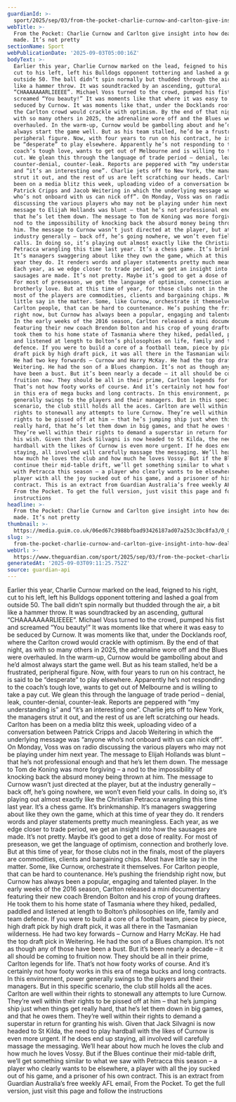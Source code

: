 ```yaml
---
guardianId: >-
  sport/2025/sep/03/from-the-pocket-charlie-curnow-and-carlton-give-insight-into-how-deals-are-made-its-not-pretty
webTitle: >-
  From the Pocket: Charlie Curnow and Carlton give insight into how deals are
  made. It’s not pretty
sectionName: Sport
webPublicationDate: '2025-09-03T05:00:16Z'
bodyText: >-
  Earlier this year, Charlie Curnow marked on the lead, feigned to his right,
  cut to his left, left his Bulldogs opponent tottering and lashed a goal from
  outside 50. The ball didn’t spin normally but thudded through the air, a bit
  like a hammer throw. It was soundtracked by an ascending, guttural
  “CHAAAAAAARLIEEEE”. Michael Voss turned to the crowd, pumped his fist and
  screamed “You beauty!” It was moments like that where it was easy to be
  seduced by Curnow. It was moments like that, under the Docklands roof, where
  the Carlton crowd would crackle with optimism. By the end of that night, as
  with so many others in 2025, the adrenaline wore off and the Blues were
  overhauled. In the warm-up, Curnow would be gambolling about and he’d almost
  always start the game well. But as his team stalled, he’d be a frustrated,
  peripheral figure. Now, with four years to run on his contract, he is said to
  be “desperate” to play elsewhere. Apparently he’s not responding to the
  coach’s tough love, wants to get out of Melbourne and is willing to take a pay
  cut. We glean this through the language of trade period – denial, leak,
  counter-denial, counter-leak. Reports are peppered with “my understanding is”
  and “it’s an interesting one”. Charlie jets off to New York, the managers
  strut it out, and the rest of us are left scratching our heads. Carlton has
  been on a media blitz this week, uploading video of a conversation between
  Patrick Cripps and Jacob Weitering in which the underlying message was “anyone
  who’s not onboard with us can nick off”. On Monday, Voss was on radio
  discussing the various players who may not be playing under him next year. The
  message to Elijah Hollands was blunt – that he’s not professional enough and
  that he’s let them down. The message to Tom de Koning was more forgiving – a
  nod to the impossibility of knocking back the absurd money being thrown at
  him. The message to Curnow wasn’t just directed at the player, but at the
  industry generally – back off, he’s going nowhere, we won’t even field your
  calls. In doing so, it’s playing out almost exactly like the Christian
  Petracca wrangling this time last year. It’s a chess game. It’s brinkmanship.
  It’s managers swaggering about like they own the game, which at this time of
  year they do. It renders words and player statements pretty much meaningless.
  Each year, as we edge closer to trade period, we get an insight into how the
  sausages are made. It’s not pretty. Maybe it’s good to get a dose of reality.
  For most of preseason, we get the language of optimism, connection and
  brotherly love. But at this time of year, for those clubs not in the finals,
  most of the players are commodities, clients and bargaining chips. Most have
  little say in the matter. Some, like Curnow, orchestrate it themselves. For
  Carlton people, that can be hard to countenance. He’s pushing the friendship
  right now, but Curnow has always been a popular, engaging and talented player.
  In the early weeks of the 2016 season, Carlton released a mini documentary
  featuring their new coach Brendon Bolton and his crop of young draftees. He
  took them to his home state of Tasmania where they hiked, pedalled, paddled
  and listened at length to Bolton’s philosophies on life, family and team
  defence. If you were to build a core of a football team, piece by piece, high
  draft pick by high draft pick, it was all there in the Tasmanian wilderness.
  He had two key forwards – Curnow and Harry McKay. He had the top draft pick in
  Weitering. He had the son of a Blues champion. It’s not as though any of those
  have been a bust. But it’s been nearly a decade – it all should be coming to
  fruition now. They should be all in their prime, Carlton legends for life.
  That’s not how footy works of course. And it’s certainly not how footy works
  in this era of mega bucks and long contracts. In this environment, power
  generally swings to the players and their managers. But in this specific
  scenario, the club still holds all the aces. Carlton are well within their
  rights to stonewall any attempts to lure Curnow. They’re well within their
  rights to be pissed off at him – that he’s jumping ship just when things get
  really hard, that he’s let them down in big games, and that he owes them.
  They’re well within their rights to demand a superstar in return for granting
  his wish. Given that Jack Silvagni is now headed to St Kilda, the need to play
  hardball with the likes of Curnow is even more urgent. If he does end up
  staying, all involved will carefully massage the messaging. We’ll hear about
  how much he loves the club and how much he loves Vossy. But if the Blues
  continue their mid-table drift, we’ll get something similar to what we saw
  with Petracca this season – a player who clearly wants to be elsewhere, a
  player with all the joy sucked out of his game, and a prisoner of his own
  contract. This is an extract from Guardian Australia’s free weekly AFL email,
  From the Pocket. To get the full version, just visit this page and follow the
  instructions
headline: >-
  From the Pocket: Charlie Curnow and Carlton give insight into how deals are
  made. It’s not pretty
thumbnail: >-
  https://media.guim.co.uk/06ed67c3988bfbad93426187ad07a253c3bc8fa3/0_0_5126_4103/500.jpg
slug: >-
  from-the-pocket-charlie-curnow-and-carlton-give-insight-into-how-deals-are-made-its-not-pretty
webUrl: >-
  https://www.theguardian.com/sport/2025/sep/03/from-the-pocket-charlie-curnow-and-carlton-give-insight-into-how-deals-are-made-its-not-pretty
generatedAt: '2025-09-03T09:11:25.752Z'
source: guardian-api
---
```

Earlier this year, Charlie Curnow marked on the lead, feigned to his right, cut to his left, left his Bulldogs opponent tottering and lashed a goal from outside 50. The ball didn’t spin normally but thudded through the air, a bit like a hammer throw. It was soundtracked by an ascending, guttural “CHAAAAAAARLIEEEE”. Michael Voss turned to the crowd, pumped his fist and screamed “You beauty!” It was moments like that where it was easy to be seduced by Curnow. It was moments like that, under the Docklands roof, where the Carlton crowd would crackle with optimism. By the end of that night, as with so many others in 2025, the adrenaline wore off and the Blues were overhauled. In the warm-up, Curnow would be gambolling about and he’d almost always start the game well. But as his team stalled, he’d be a frustrated, peripheral figure. Now, with four years to run on his contract, he is said to be “desperate” to play elsewhere. Apparently he’s not responding to the coach’s tough love, wants to get out of Melbourne and is willing to take a pay cut. We glean this through the language of trade period – denial, leak, counter-denial, counter-leak. Reports are peppered with “my understanding is” and “it’s an interesting one”. Charlie jets off to New York, the managers strut it out, and the rest of us are left scratching our heads. Carlton has been on a media blitz this week, uploading video of a conversation between Patrick Cripps and Jacob Weitering in which the underlying message was “anyone who’s not onboard with us can nick off”. On Monday, Voss was on radio discussing the various players who may not be playing under him next year. The message to Elijah Hollands was blunt – that he’s not professional enough and that he’s let them down. The message to Tom de Koning was more forgiving – a nod to the impossibility of knocking back the absurd money being thrown at him. The message to Curnow wasn’t just directed at the player, but at the industry generally – back off, he’s going nowhere, we won’t even field your calls. In doing so, it’s playing out almost exactly like the Christian Petracca wrangling this time last year. It’s a chess game. It’s brinkmanship. It’s managers swaggering about like they own the game, which at this time of year they do. It renders words and player statements pretty much meaningless. Each year, as we edge closer to trade period, we get an insight into how the sausages are made. It’s not pretty. Maybe it’s good to get a dose of reality. For most of preseason, we get the language of optimism, connection and brotherly love. But at this time of year, for those clubs not in the finals, most of the players are commodities, clients and bargaining chips. Most have little say in the matter. Some, like Curnow, orchestrate it themselves. For Carlton people, that can be hard to countenance. He’s pushing the friendship right now, but Curnow has always been a popular, engaging and talented player. In the early weeks of the 2016 season, Carlton released a mini documentary featuring their new coach Brendon Bolton and his crop of young draftees. He took them to his home state of Tasmania where they hiked, pedalled, paddled and listened at length to Bolton’s philosophies on life, family and team defence. If you were to build a core of a football team, piece by piece, high draft pick by high draft pick, it was all there in the Tasmanian wilderness. He had two key forwards – Curnow and Harry McKay. He had the top draft pick in Weitering. He had the son of a Blues champion. It’s not as though any of those have been a bust. But it’s been nearly a decade – it all should be coming to fruition now. They should be all in their prime, Carlton legends for life. That’s not how footy works of course. And it’s certainly not how footy works in this era of mega bucks and long contracts. In this environment, power generally swings to the players and their managers. But in this specific scenario, the club still holds all the aces. Carlton are well within their rights to stonewall any attempts to lure Curnow. They’re well within their rights to be pissed off at him – that he’s jumping ship just when things get really hard, that he’s let them down in big games, and that he owes them. They’re well within their rights to demand a superstar in return for granting his wish. Given that Jack Silvagni is now headed to St Kilda, the need to play hardball with the likes of Curnow is even more urgent. If he does end up staying, all involved will carefully massage the messaging. We’ll hear about how much he loves the club and how much he loves Vossy. But if the Blues continue their mid-table drift, we’ll get something similar to what we saw with Petracca this season – a player who clearly wants to be elsewhere, a player with all the joy sucked out of his game, and a prisoner of his own contract. This is an extract from Guardian Australia’s free weekly AFL email, From the Pocket. To get the full version, just visit this page and follow the instructions
